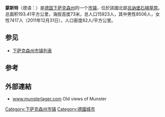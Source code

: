 {{Infobox settlement
| name                    = 蒙斯特
| native_name             = Munster
| settlement_type         = 市镇
| image_skyline           = Munster (Örtze) - Wassermühle 01 ies.jpg
| imagesize               = 
| image_caption           = 蒙斯特水磨
| image_flag              = 
| flag_size               = 
| image_shield            = Wappen Munster.png
| shield_size             = 
| nickname                = 
| motto                   = 
| pushpin_map             = Germany
| pushpin_label_position  = 
| pushpin_map_alt         = 
| pushpin_map_caption     = 在德国的位置
| latd  = 52.986508 |latm  =  |lats  = |latNS  = N 
| longd =10.092878   |longm = |longs = |longEW = E 
| coordinates_type        = region:ES_type:city
| coordinates_display     = inline,title
| coordinates_footnotes   = 
| subdivision_type        = 国家
| subdivision_name        = 德国
| subdivision_type1       = [[德国行政区划|州]]
| subdivision_name1       = [[下萨克森州|下萨克森州]]
| subdivision_type2       = [[县_(德国)|县]]
| subdivision_name2       = 
| established_title       = 
| established_date        = 
| leader_party            = 
| leader_title            = 市长
| leader_name             = 
| area_footnotes          = 
| area_total_km2          = 193.41
| elevation_footnotes     = 
| elevation_m             = 
| population_footnotes    = 
| population_total        = 15923
| population_as_of        = 2011
| population_density_km2  = auto
| population_demonym      = 
| population_note         = 
| timezone1               = [[欧洲中部时间|CET]]
| utc_offset1             = +1
| timezone1_DST           = [[欧洲中部夏令时间|CEST]]
| utc_offset1_DST         = +2
| postal_code_type        = 邮编
| postal_code             = 29633
| area_code_type          = 电话区号
| area_code               = 05192
| website                 = 
| footnotes               = 
}}
'''蒙斯特'''（德语：{{lang|de|Munster}}）是[[德国|德国]][[下萨克森州|下萨克森州]]的一个[[市镇_(德国)|市镇]]，位於該國北部[[呂訥堡石楠草原|呂訥堡石楠草原]]。总面积193.41平方公里，海拔高度73米，总人口15923人，其中男性8506人，女性7417人（2011年12月31日），人口密度82人/平方公里。

== 参见 ==
*[[下萨克森州市镇列表|下萨克森州市镇列表]]

== 参考 ==
{{reflist}}

==外部連結==
* [http://www.munsterlager.com www.munsterlager.com] {{Wayback|url=http://www.munsterlager.com/ |date=20190111184153 }} Old views of Munster
{{Authority control}}
[[Category:下萨克森州市镇|Category:下萨克森州市镇]]
[[Category:德國城市|Category:德國城市]]